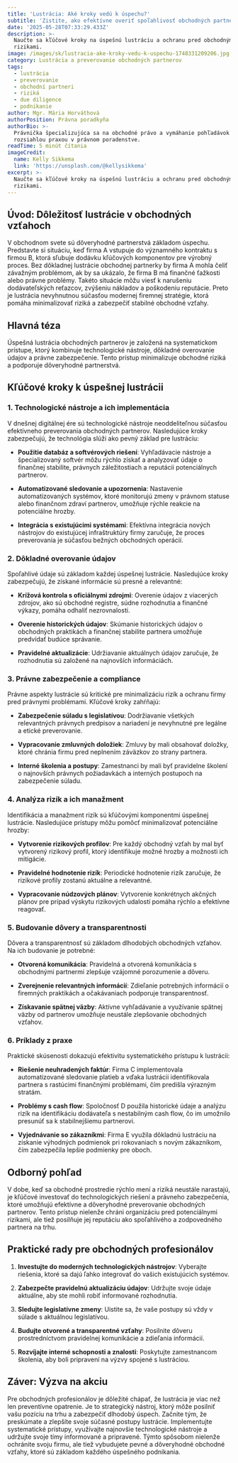 ```yaml
---
title: 'Lustrácia: Aké kroky vedú k úspechu?'
subtitle: 'Zistite, ako efektívne overiť spoľahlivosť obchodných partnerov.'
date: '2025-05-28T07:33:29.433Z'
description: >-
  Naučte sa kľúčové kroky na úspešnú lustráciu a ochranu pred obchodnými
  rizikami.
image: /images/sk/lustracia-ake-kroky-vedu-k-uspechu-1748331209206.jpg
category: Lustrácia a preverovanie obchodných partnerov
tags:
  - lustrácia
  - preverovanie
  - obchodní partneri
  - riziká
  - due diligence
  - podnikanie
author: Mgr. Mária Horváthová
authorPosition: Právna poradkyňa
authorBio: >-
  Právnička špecializujúca sa na obchodné právo a vymáhanie pohľadávok s
  rozsiahlou praxou v právnom poradenstve.
readTime: 5 minút čítania
imageCredit:
  name: Kelly Sikkema
  link: 'https://unsplash.com/@kellysikkema'
excerpt: >-
  Naučte sa kľúčové kroky na úspešnú lustráciu a ochranu pred obchodnými
  rizikami.
---
```

## Úvod: Dôležitosť lustrácie v obchodných vzťahoch

V obchodnom svete sú dôveryhodné partnerstvá základom úspechu. Predstavte si situáciu, keď firma A vstupuje do významného kontraktu s firmou B, ktorá sľubuje dodávku kľúčových komponentov pre výrobný proces. Bez dôkladnej lustrácie obchodnej partnerky by firma A mohla čeliť závažným problémom, ak by sa ukázalo, že firma B má finančné ťažkosti alebo právne problémy. Takéto situácie môžu viesť k narušeniu dodávateľských reťazcov, zvýšeniu nákladov a poškodeniu reputácie. Preto je lustrácia nevyhnutnou súčasťou modernej firemnej stratégie, ktorá pomáha minimalizovať riziká a zabezpečiť stabilné obchodné vzťahy.

## Hlavná téza

Úspešná lustrácia obchodných partnerov je založená na systematickom prístupe, ktorý kombinuje technologické nástroje, dôkladné overovanie údajov a právne zabezpečenie. Tento prístup minimalizuje obchodné riziká a podporuje dôveryhodné partnerstvá.

## Kľúčové kroky k úspešnej lustrácii

### 1. Technologické nástroje a ich implementácia

V dnešnej digitálnej ére sú technologické nástroje neoddeliteľnou súčasťou efektívneho preverovania obchodných partnerov. Nasledujúce kroky zabezpečujú, že technológia slúži ako pevný základ pre lustráciu:

- **Použitie databáz a softvérových riešení**: Vyhľadávacie nástroje a špecializovaný softvér môžu rýchlo získať a analyzovať údaje o finančnej stabilite, právnych záležitostiach a reputácii potenciálnych partnerov.

- **Automatizované sledovanie a upozornenia**: Nastavenie automatizovaných systémov, ktoré monitorujú zmeny v právnom statuse alebo finančnom zdraví partnerov, umožňuje rýchle reakcie na potenciálne hrozby.

- **Integrácia s existujúcimi systémami**: Efektívna integrácia nových nástrojov do existujúcej infraštruktúry firmy zaručuje, že proces preverovania je súčasťou bežných obchodných operácií.

### 2. Dôkladné overovanie údajov

Spoľahlivé údaje sú základom každej úspešnej lustrácie. Nasledujúce kroky zabezpečujú, že získané informácie sú presné a relevantné:

- **Krížová kontrola s oficiálnymi zdrojmi**: Overenie údajov z viacerých zdrojov, ako sú obchodné registre, súdne rozhodnutia a finančné výkazy, pomáha odhaliť nezrovnalosti.

- **Overenie historických údajov**: Skúmanie historických údajov o obchodných praktikách a finančnej stabilite partnera umožňuje predvídať budúce správanie.

- **Pravidelné aktualizácie**: Udržiavanie aktuálnych údajov zaručuje, že rozhodnutia sú založené na najnovších informáciách.

### 3. Právne zabezpečenie a compliance

Právne aspekty lustrácie sú kritické pre minimalizáciu rizík a ochranu firmy pred právnymi problémami. Kľúčové kroky zahŕňajú:

- **Zabezpečenie súladu s legislatívou**: Dodržiavanie všetkých relevantných právnych predpisov a nariadení je nevyhnutné pre legálne a etické preverovanie.

- **Vypracovanie zmluvných doložiek**: Zmluvy by mali obsahovať doložky, ktoré chránia firmu pred neplnením záväzkov zo strany partnera.

- **Interné školenia a postupy**: Zamestnanci by mali byť pravidelne školení o najnovších právnych požiadavkách a interných postupoch na zabezpečenie súladu.

### 4. Analýza rizík a ich manažment

Identifikácia a manažment rizík sú kľúčovými komponentmi úspešnej lustrácie. Nasledujúce prístupy môžu pomôcť minimalizovať potenciálne hrozby:

- **Vytvorenie rizikových profilov**: Pre každý obchodný vzťah by mal byť vytvorený rizikový profil, ktorý identifikuje možné hrozby a možnosti ich mitigácie.

- **Pravidelné hodnotenie rizík**: Periodické hodnotenie rizík zaručuje, že rizikové profily zostanú aktuálne a relevantné.

- **Vypracovanie núdzových plánov**: Vytvorenie konkrétnych akčných plánov pre prípad výskytu rizikových udalostí pomáha rýchlo a efektívne reagovať.

### 5. Budovanie dôvery a transparentnosti

Dôvera a transparentnosť sú základom dlhodobých obchodných vzťahov. Na ich budovanie je potrebné:

- **Otvorená komunikácia**: Pravidelná a otvorená komunikácia s obchodnými partnermi zlepšuje vzájomné porozumenie a dôveru.

- **Zverejnenie relevantných informácií**: Zdieľanie potrebných informácií o firemných praktikách a očakávaniach podporuje transparentnosť.

- **Získavanie spätnej väzby**: Aktívne vyhľadávanie a využívanie spätnej väzby od partnerov umožňuje neustále zlepšovanie obchodných vzťahov.

### 6. Príklady z praxe

Praktické skúsenosti dokazujú efektivitu systematického prístupu k lustrácii:

- **Riešenie neuhradených faktúr**: Firma C implementovala automatizované sledovanie platieb a vďaka lustrácii identifikovala partnera s rastúcimi finančnými problémami, čím predišla výrazným stratám.

- **Problémy s cash flow**: Spoločnosť D použila historické údaje a analýzu rizík na identifikáciu dodávateľa s nestabilným cash flow, čo im umožnilo presunúť sa k stabilnejšiemu partnerovi.

- **Vyjednávanie so zákazníkmi**: Firma E využila dôkladnú lustráciu na získanie výhodných podmienok pri rokovaniach s novým zákazníkom, čím zabezpečila lepšie podmienky pre oboch.

## Odborný pohľad

V dobe, keď sa obchodné prostredie rýchlo mení a riziká neustále narastajú, je kľúčové investovať do technologických riešení a právneho zabezpečenia, ktoré umožňujú efektívne a dôveryhodné preverovanie obchodných partnerov. Tento prístup nielenže chráni organizáciu pred potenciálnymi rizikami, ale tiež posilňuje jej reputáciu ako spoľahlivého a zodpovedného partnera na trhu.

## Praktické rady pre obchodných profesionálov

1. **Investujte do moderných technologických nástrojov**: Vyberajte riešenia, ktoré sa dajú ľahko integrovať do vašich existujúcich systémov.

2. **Zabezpečte pravidelnú aktualizáciu údajov**: Udržujte svoje údaje aktuálne, aby ste mohli robiť informované rozhodnutia.

3. **Sledujte legislatívne zmeny**: Uistite sa, že vaše postupy sú vždy v súlade s aktuálnou legislatívou.

4. **Budujte otvorené a transparentné vzťahy**: Posilnite dôveru prostredníctvom pravidelnej komunikácie a zdieľania informácií.

5. **Rozvíjajte interné schopnosti a znalosti**: Poskytujte zamestnancom školenia, aby boli pripravení na výzvy spojené s lustráciou.

## Záver: Výzva na akciu

Pre obchodných profesionálov je dôležité chápať, že lustrácia je viac než len preventívne opatrenie. Je to strategický nástroj, ktorý môže posilniť vašu pozíciu na trhu a zabezpečiť dlhodobý úspech. Začnite tým, že preskúmate a zlepšíte svoje súčasné postupy lustrácie. Implementujte systematické prístupy, využívajte najnovšie technologické nástroje a udržujte svoje tímy informované a pripravené. Týmto spôsobom nielenže ochránite svoju firmu, ale tiež vybudujete pevné a dôveryhodné obchodné vzťahy, ktoré sú základom každého úspešného podnikania.
